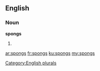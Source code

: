 ==English==

===Noun===
'''spongs'''

# {{plural of|spong}}

[[Category:English plurals]]

[[ar:spongs]]
[[fr:spongs]]
[[ku:spongs]]
[[my:spongs]]